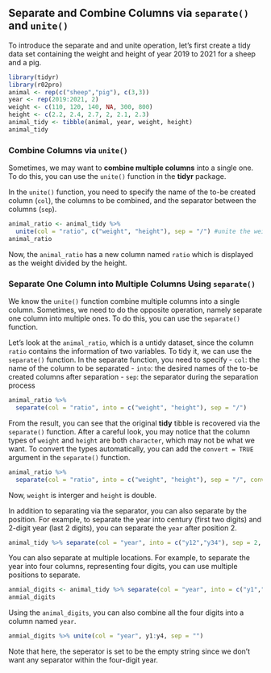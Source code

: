 ## Separate and Combine Columns via `separate()` and `unite()`  {#separate-unite-columns}

To introduce the separate and and unite operation, let's first create a tidy data set containing the weight and height of year 2019 to 2021 for a sheep and a pig.
```r
library(tidyr)
library(r02pro)
animal <- rep(c("sheep","pig"), c(3,3))
year <- rep(2019:2021, 2)
weight <- c(110, 120, 140, NA, 300, 800)
height <- c(2.2, 2.4, 2.7, 2, 2.1, 2.3)
animal_tidy <- tibble(animal, year, weight, height)
animal_tidy
```

### Combine Columns via `unite()`

Sometimes, we may want to **combine multiple columns** into a single one. To do this, you can use the `unite()` function in the **tidyr** package. 

In the `unite()` function, you need to specify the name of the to-be created column (`col`), the columns to be combined, and the separator between the columns (`sep`). 
```r
animal_ratio <- animal_tidy %>% 
  unite(col = "ratio", c("weight", "height"), sep = "/") #unite the weight and height into the ratio
animal_ratio
```

Now, the `animal_ratio` has a new column named `ratio` which is displayed as the weight divided by the height. 

### Separate One Column into Multiple Columns Using `separate()`

We know the `unite()` function combine multiple columns into a single column. Sometimes, we need to do the opposite operation, namely separate one column into multiple ones. To do this, you can use the `separate()` function. 

Let's look at the `animal_ratio`, which is a untidy dataset, since the column `ratio` contains the information of two variables. To tidy it, we can use the `separate()` function. In the separate function, you need to specify
- `col`: the name of the column to be separated
- `into`: the desired names of the to-be created columns after separation
- `sep`: the separator during the separation process

```r
animal_ratio %>% 
  separate(col = "ratio", into = c("weight", "height"), sep = "/")
```

From the result, you can see that the original **tidy** tibble is recovered via the `separate()` function. After a careful look, you may notice that the column types of `weight` and `height` are both `character`, which may not be what we want. To convert the types automatically, you can add the `convert = TRUE` argument in the `separate()` function.

```r
animal_ratio %>% 
  separate(col = "ratio", into = c("weight", "height"), sep = "/", convert = TRUE)
```

Now, `weight` is interger and `height` is double. 

In addition to separating via the separator, you can also separate by the position. For example, to separate the year into century (first two digits) and 2-digit year (last 2 digits), you can separate the `year` after position 2. 

```r
animal_tidy %>% separate(col = "year", into = c("y12","y34"), sep = 2, convert = TRUE)
```

You can also separate at multiple locations. For example, to separate the year into four columns, representing four digits, you can use multiple  positions to separate.

```r
anmial_digits <- animal_tidy %>% separate(col = "year", into = c("y1","y2","y3","y4"), sep = 1:3, convert = TRUE)
anmial_digits
```

Using the `animal_digits`, you can also combine all the four digits into a column named `year`.

```r
anmial_digits %>% unite(col = "year", y1:y4, sep = "")
```

Note that here, the seperator is set to be the empty string since we don't want any separator within the four-digit year.
